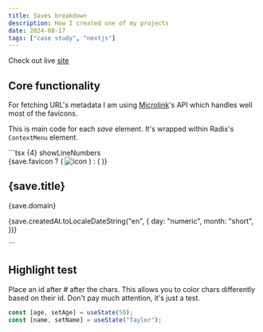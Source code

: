 ```yaml
---
title: Saves breakdown
description: How I created one of my projects
date: 2024-08-17
tags: ["case study", "nextjs"]
---
```


Check out live [site](https://wwww.saves-theta.vercel.app)

## Core functionality

For fetching URL's metadata I am using [Microlink](https://microlink.io/meta)'s API which handles well most of the favicons.

This is main code for each _save_ element. It's wrapped within Radix's `ContextMenu` element.

<GrowElement>
  ```tsx {4} showLineNumbers
  <Link
    href={save.url}
    target='_blank'
    rel='noreferrer noopener'
    title={save.title}
    className='flex h-10 items-center justify-between gap-2 rounded-xl px-3 text-sm hover:bg-zinc-100 hover:shadow-[inset_0_0_2px_4px_hsla(0,0%,94%,.4)]'
  >
    <div className='flex items-center gap-2'>
      {save.favicon ? (
        <img src={save.favicon} alt='icon' className='h-5 w-5' />
      ) : (
        <GlobeIcon className='h-5 rounded-full text-gray-500' />
      )}
    </div>
    <div className='flex items-baseline gap-2'>
      <h2 className='max-w-[250px] overflow-hidden text-ellipsis whitespace-nowrap xs:max-w-[280px]'>
        {save.title}
      </h2>
      <p className='hidden text-xs text-zinc-500 xs:block'>{save.domain}</p>
    </div>
    <p className='ml-auto shrink-0 font-medium text-zinc-600'>
      {save.createdAt.toLocaleDateString("en", {
        day: "numeric",
        month: "short",
      })}
    </p>
  </Link>
  ```
</GrowElement>

## Highlight test

Place an id after # after the chars. This allows you to color chars differently based on their id. Don't pay much attention, it's just a test.

```js /age/#v /name/#v /setAge/#s /setName/#s /50/#i /"Taylor"/#i
const [age, setAge] = useState(50);
const [name, setName] = useState("Taylor");
```
